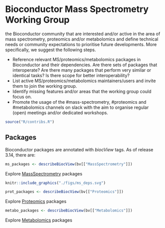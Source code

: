 # Bioconductor Mass Spectrometry Working Group


the Bioconductor community that are interested and/or active in the
area of mass spectrometry, proteomics and/or metabolomics and define
technical needs or community expectations to prioritise future
developments. More specifically, we suggest the following steps.

- Reference relevant MS/proteomics/metabolomics packages in
  Bioconductor and their dependencies. Are there sets of packages that
  interoperate? Are there many packages that perform very similar or
  identical tasks? Is there scope for better interoperability?
- List active MS/proteomics/metabolomics maintainers/users and invite
  them to join the working group.
- Identify missing features and/or areas that the working group could
  focus on.
- Promote the usage of the #mass-spectrometry, #proteomics and
  #metabolomics channels on slack with the aim to organise regular
  (open) meetings and/or dedicated workshops.

```r
source("R/contribs.R")
```

## Packages

Bioconductor packages are annotated with *biocView* tags. As of
release 3.14, there are:

```r
ms_packages <- describeBiocView(bv[["MassSpectrometry"]])
```

Explore [MassSpectrometry](https://bioconductor.org/packages/release/BiocViews.html#___MassSpectrometry) packages


```r
knitr::include_graphics("./figs/ms_deps.svg")
```

```r
prot_packages <- describeBiocView(bv[["Proteomics"]])
```

Explore [Proteomics](https://bioconductor.org/packages/release/BiocViews.html#___Proteomics) packages

```r
metabo_packages <- describeBiocView(bv[["Metabolomics"]])
```

Explore [Metabolomics](https://bioconductor.org/packages/release/BiocViews.html#___Metabolomics) packages
